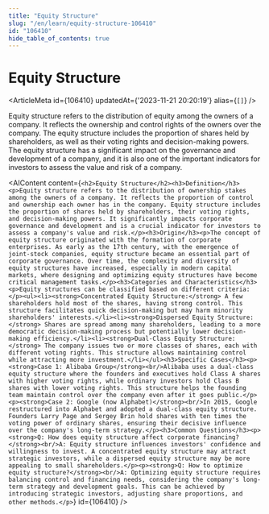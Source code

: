 ```yaml
---
title: "Equity Structure"
slug: "/en/learn/equity-structure-106410"
id: "106410"
hide_table_of_contents: true
---
```



# Equity Structure

<ArticleMeta id={106410} updatedAt={'2023-11-21 20:20:19'} alias={`[]`} />
<div className='border-solid border-b border-t-0 my-4 border-[var(--ifm-color-gray-300)]' />

Equity structure refers to the distribution of equity among the owners of a company. It reflects the ownership and control rights of the owners over the company. The equity structure includes the proportion of shares held by shareholders, as well as their voting rights and decision-making powers. The equity structure has a significant impact on the governance and development of a company, and it is also one of the important indicators for investors to assess the value and risk of a company.

<AIContent content={`<h2>Equity Structure</h2><h3>Definition</h3><p>Equity structure refers to the distribution of ownership stakes among the owners of a company. It reflects the proportion of control and ownership each owner has in the company. Equity structure includes the proportion of shares held by shareholders, their voting rights, and decision-making powers. It significantly impacts corporate governance and development and is a crucial indicator for investors to assess a company's value and risk.</p><h3>Origin</h3><p>The concept of equity structure originated with the formation of corporate enterprises. As early as the 17th century, with the emergence of joint-stock companies, equity structure became an essential part of corporate governance. Over time, the complexity and diversity of equity structures have increased, especially in modern capital markets, where designing and optimizing equity structures have become critical management tasks.</p><h3>Categories and Characteristics</h3><p>Equity structures can be classified based on different criteria:</p><ul><li><strong>Concentrated Equity Structure:</strong> A few shareholders hold most of the shares, having strong control. This structure facilitates quick decision-making but may harm minority shareholders' interests.</li><li><strong>Dispersed Equity Structure:</strong> Shares are spread among many shareholders, leading to a more democratic decision-making process but potentially lower decision-making efficiency.</li><li><strong>Dual-Class Equity Structure:</strong> The company issues two or more classes of shares, each with different voting rights. This structure allows maintaining control while attracting more investment.</li></ul><h3>Specific Cases</h3><p><strong>Case 1: Alibaba Group</strong><br/>Alibaba uses a dual-class equity structure where the founders and executives hold Class A shares with higher voting rights, while ordinary investors hold Class B shares with lower voting rights. This structure helps the founding team maintain control over the company even after it goes public.</p><p><strong>Case 2: Google (now Alphabet)</strong><br/>In 2015, Google restructured into Alphabet and adopted a dual-class equity structure. Founders Larry Page and Sergey Brin hold shares with ten times the voting power of ordinary shares, ensuring their decisive influence over the company's long-term strategy.</p><h3>Common Questions</h3><p><strong>Q: How does equity structure affect corporate financing?</strong><br/>A: Equity structure influences investors' confidence and willingness to invest. A concentrated equity structure may attract strategic investors, while a dispersed equity structure may be more appealing to small shareholders.</p><p><strong>Q: How to optimize equity structure?</strong><br/>A: Optimizing equity structure requires balancing control and financing needs, considering the company's long-term strategy and development goals. This can be achieved by introducing strategic investors, adjusting share proportions, and other methods.</p>`} id={106410} />

